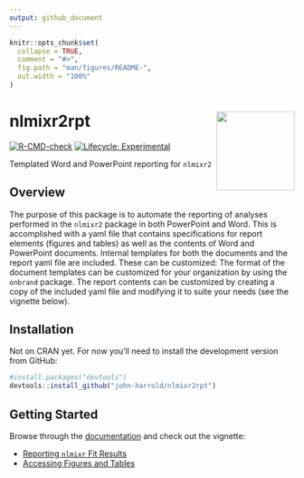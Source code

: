 ```yaml
---
output: github_document
---
```


<!-- README.md is generated from README.Rmd. Please edit that file -->

```r
knitr::opts_chunk$set(
  collapse = TRUE,
  comment = "#>",
  fig.path = "man/figures/README-",
  out.width = "100%"
)
```

# nlmixr2rpt <img src="man/figures/nlmixr2rpt_hex.png" align="right" width="138.5" />

<!-- badges: start -->
[![R-CMD-check](https://github.com/john-harrold/nlmixr2rpt/workflows/R-CMD-check/badge.svg)](https://github.com/john-harrold/nlmixr2rpt/actions)
[![Lifecycle: Experimental](https://img.shields.io/badge/lifecycle-experimental-orange.svg)](https://lifecycle.r-lib.org/articles/stages.html)
<!---
[![CRAN checks](https://cranchecks.info/badges/summary/nlmixr2rpt)](https://cran.r-project.org/web/checks/check_results_nlmixr2rpt.html)
-->
<!-- badges: end -->

Templated Word and PowerPoint reporting for `nlmixr2`

## Overview

The purpose of this package is to automate the reporting of analyses performed in the `nlmixr2` package in both PowerPoint and Word. This is accomplished with a yaml file that contains specifications for report elements (figures and tables) as well as the contents of Word and PowerPoint documents. Internal templates for both the documents and the report yaml file are included. These can be customized: The format of the document templates can be customized for your organization by using the `onbrand` package. The report contents can be customized by creating a copy of the included yaml file and modifying it to suite your needs (see the vignette below). 

## Installation

Not on CRAN yet. For now you'll need to install the development version from GitHub:

```r
#install.packages("devtools") 
devtools::install_github("john-harrold/nlmixr2rpt")
```

## Getting Started  

Browse through the [documentation](https://john-harrold.github.io/nlmixr2rpt/) and check out the vignette:  

* [Reporting `nlmixr` Fit Results](https://john-harrold.github.io/nlmixr2rpt/articles/Reporting_nlmixr_Fit_Results.html)
* [Accessing Figures and Tables](https://john-harrold.github.io/nlmixr2rpt/articles/Accessing_Figures_and_Tables.html)
